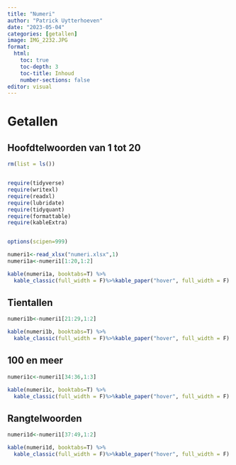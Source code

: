 ```yaml
---
title: "Numeri"
author: "Patrick Uytterhoeven"
date: "2023-05-04"
categories: [getallen]
image: IMG_2232.JPG
format:
  html:
    toc: true
    toc-depth: 3
    toc-title: Inhoud
    number-sections: false
editor: visual
---
```

# Getallen

## Hoofdtelwoorden van 1 tot 20


```r
rm(list = ls())


require(tidyverse)
require(writexl)
require(readxl)
require(lubridate)
require(tidyquant)
require(formattable)
require(kableExtra)


options(scipen=999)
```

```r
numeri1<-read_xlsx("numeri.xlsx",1)
numeri1a<-numeri1[1:20,1:2]
```

```r
kable(numeri1a, booktabs=T) %>%
  kable_classic(full_width = F)%>%kable_paper("hover", full_width = F)
```

## Tientallen


```r
numeri1b<-numeri1[21:29,1:2]

```


```r
kable(numeri1b, booktabs=T) %>%
  kable_classic(full_width = F)%>%kable_paper("hover", full_width = F)
```

## 100 en meer

```r
numeri1c<-numeri1[34:36,1:3]

```


```r
kable(numeri1c, booktabs=T) %>%
  kable_classic(full_width = F)%>%kable_paper("hover", full_width = F)
```


## Rangtelwoorden

```r
numeri1d<-numeri1[37:49,1:2]

```

```r
kable(numeri1d, booktabs=T) %>%
  kable_classic(full_width = F)%>%kable_paper("hover", full_width = F)
```